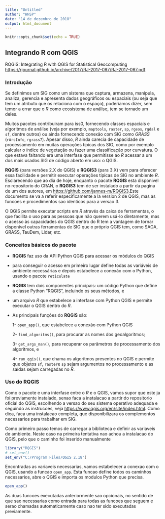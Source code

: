 ```yaml
---
title: "Untitled"
author: "WHSP"
date: "14 de dezembro de 2018"
output: html_document
---
```


```r
knitr::opts_chunk$set(echo = TRUE)
```

## Integrando R com QGIS

RQGIS: Integrating R with QGIS for Statistical Geocomputing <https://rjournal.github.io/archive/2017/RJ-2017-067/RJ-2017-067.pdf>


### Introdução

Se definimos um SIG como um sistema que captura, armazena, manipula, analiza, gerencia e apresenta dados geográficos ou espaciais (ou seja que tem um atributo que os relaciona com o espaço), poderiamos dizer, sem temor a errar que o _R_ como ecosistema de análise, tem se tornado um deles.

Muitos pacotes contribuiram para iss0, fornecendo classes espaciais e algoritmos de análise (veja por exemplo, `maptools`, `raster`, `sp`, `rgeos`, `rgdal` e `sf`, dentre outros) ou ainda fornecendo conexão com SIG como _GRASS_ (`rArcInfo`, `rgrass7`). Apesar disso, _R_ ainda carecia de capacidade de processamento em muitas operações típicas dos SIG, como por exemplo calcular o índice de vegetação ou fazer uma classificação por curvatura. O que estava faltando era uma interfase que permitisse ao _R_ acessar a um dos mais usados SIG de código aberto em uso: o QGIS.

**RQGIS** (para versões 2.X do QGIS) e **RQGIS3** (para 3.X) vem para oferecer essa facilidade e permitir executar operações típicas de SIG no ambiente _R_. Esclarecendo que ao dia de hoje, enquanto o pacote **RQGIS** esta disponivel no repositorio do CRAN, o **RQGIS3** tem de ser instalado a partir da pagina de um dos autores, em <https://github.com/jannes-m/RQGIS3>.Este documento se va a referir especificamente a la version 2 de QGIS, mas as funcoes e procedimentos sao identicos para a versao 3.

O QGIS permite executar scripts em _R_ através da caixa de ferramentas, o que facilita o uso para as pessoas que não querem usá-lo diretamente, mas o acesso às capacidades do QGIS dentro do R tem a vantagem de tornar disponível outras ferramentas de SIG que o próprio QGIS tem, como SAGA, GRASS, TauDem, Lidar, etc.

### Conceitos básicos do pacote

  - **RQGIS** faz uso da API Python QGIS para acessar os módulos do QGIS
  
  - para conseguir o acesso em primeiro lugar define todas as variáveis de ambiente necessárias e depois estabelece a conexão com o Python, usando o pacote `reticulate`
  
  - **RQGIS** tem dois componentes principais: um código Python que define a classe Python "RQGIS", incluindo os seus métodos, e
  
  - um arquivo _R_ que estabelece a interfase com Python QGIS e permite executar o QGIS dentro do _R_.
  
  - As principais funções do **RQGIS** são:
  
    1- `open_app()`, que estabelece a conexão com Python QGIS
    
    2- `find_algoritms()`, para procurar as nomes dos geoalgoritmos;
    
    3- `get_args_man()`, para recuperar os parâmetros de processamento dos algoritmos, e
    
    4- `run_qgis()`, que chama os algoritmos presentes no QGIS e permite que objetos `sf`, `raster`e `sp` sejam argumentos no processamento e as saídas sejam carregadas no _R_.
    
    
### Uso do RQGIS

Como o pacote e uma interfase entre o _R_ e o QGIS, vamos supor que este ja foi previamente instalado, senao faca a instalacao a partir do repositorio oficial do QGIS, escolhendo a versao do seu sistema operativo adequada e seguindo as instrucoes, veja <https://www.qgis.org/en/site/index.html>. Como dica, faca uma instalacao completa, que disponibilizara os complementos necessarios para trabalhar em SIG. 

Como primeiro passo temos de carregar a biblioteca e definir as variaveis de ambiente. Neste caso na primeira tentativa nao achou a instalacao do QGIS, pelo que o caminho foi inserido manualmente

```r
library("RQGIS")
# set_env()
set_env("C:/Program Files/QGIS 2.18")
```

Encontradas as variaveis necessarias, vamos estabelecer a conexao com o QGIS, usando a funcao `open_app`. Esta funcao define todos os caminhos necessarios, abre o QGIS e importa os modulos Python que precisa.

```r
open_app()
```

As duas funcoes executadas anteriormente sao opcionais, no sentido de que sao necessarias como entrada para todas as funcoes que seguem e serao chamadas automaticamente caso nao ter sido executadas previamente.

